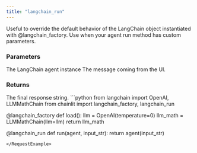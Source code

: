 ```yaml
---
title: "langchain_run"
---
```


Useful to override the default behavior of the LangChain object instantiated with @langchain_factory.
Use when your agent run method has custom parameters.

### Parameters

<ParamField path="agent" type="Any">
  The LangChain agent instance
</ParamField>
<ParamField path="input_str" type="str">
  The message coming from the UI.
</ParamField>

### Returns

<ResponseField name="response" type="str" required>
  The final response string.
</ResponseField>

<RequestExample>
```python
from langchain import OpenAI, LLMMathChain
from chainlit import langchain_factory, langchain_run

@langchain_factory
def load():
    llm = OpenAI(temperature=0)
    llm_math = LLMMathChain(llm=llm)
    return llm_math

@langchain_run
def run(agent, input_str):
    return agent(input_str)
```
</RequestExample>
